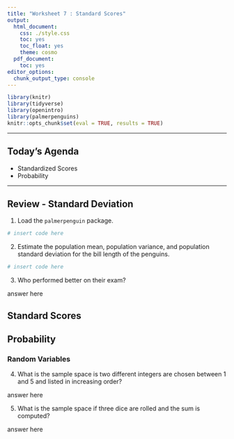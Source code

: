 ```yaml
---
title: "Worksheet 7 : Standard Scores"
output:
  html_document:
    css: ./style.css
    toc: yes
    toc_float: yes
    theme: cosmo
  pdf_document:
    toc: yes
editor_options:
  chunk_output_type: console
---
```

  
```r
library(knitr)
library(tidyverse)
library(openintro)
library(palmerpenguins)
knitr::opts_chunk$set(eval = TRUE, results = TRUE)
```

---
  
## Today's Agenda
- Standardized Scores
- Probability


---


## Review - Standard Deviation

1. Load the `palmerpenguin` package.

```r
# insert code here
```

2. Estimate the population mean, population variance, and population standard deviation for the bill length of the penguins.

```r
# insert code here
```

3. Who performed better on their exam?

<div>
:::{#answer}
answer here
:::
</div>

  
## Standard Scores



## Probability

### Random Variables



4. What is the sample space is two different integers are chosen between $1$ and $5$ and listed in increasing order?

<div>
:::{#answer}
answer here
:::
</div>

5. What is the sample space if three dice are rolled and the sum is computed?

<div>
:::{#answer}
answer here
:::
</div>

